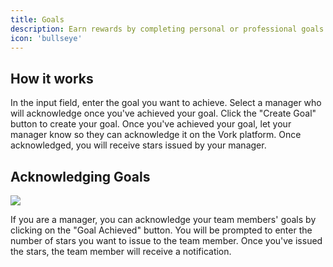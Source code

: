 ```yaml
---
title: Goals
description: Earn rewards by completing personal or professional goals.
icon: 'bullseye'
---
```


## How it works

<Steps>
    <Step title="Set a goal">
        In the input field, enter the goal you want to achieve.
    </Step>
    <Step title="Select an Approver">
        Select a manager who will acknowledge once you've achieved your goal.
    </Step>
    <Step title="Create the Goal">
        Click the "Create Goal" button to create your goal.
    </Step>
    <Step title="Achieve your Goal">
        Once you've achieved your goal, let your manager know so they can acknowledge it on the Vork platform. Once acknowledged, you will receive stars issued by your manager.
    </Step>
</Steps>

## Acknowledging Goals


<Frame caption="Managers view when they're assigned as an approver">
    <img src="/images/goal-achieved.png" style={{ borderRadius: '0.5rem' }} />
</Frame>

If you are a manager, you can acknowledge your team members' goals by clicking on the "Goal Achieved" button. You will be prompted to enter the number of stars you want to issue to the team member. Once you've issued the stars, the team member will receive a notification.